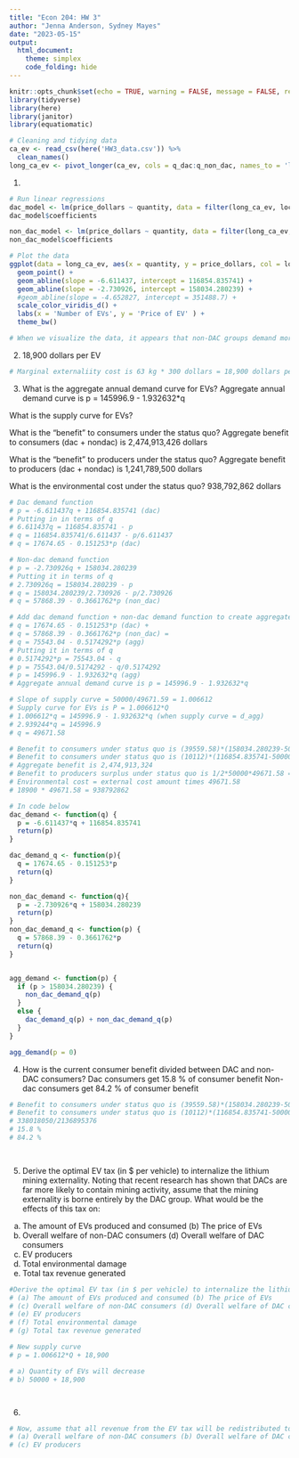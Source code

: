 ```yaml
---
title: "Econ 204: HW 3"
author: "Jenna Anderson, Sydney Mayes"
date: "2023-05-15"
output:  
  html_document:
    theme: simplex
    code_folding: hide
---
```


```r
knitr::opts_chunk$set(echo = TRUE, warning = FALSE, message = FALSE, results = FALSE)
library(tidyverse)
library(here)
library(janitor)
library(equatiomatic)
```

```r
# Cleaning and tidying data
ca_ev <- read_csv(here('HW3_data.csv')) %>% 
  clean_names()
long_ca_ev <- pivot_longer(ca_ev, cols = q_dac:q_non_dac, names_to = 'location', values_to = 'quantity')
```

1.
```r
# Run linear regressions
dac_model <- lm(price_dollars ~ quantity, data = filter(long_ca_ev, location == 'q_dac'))
dac_model$coefficients

non_dac_model <- lm(price_dollars ~ quantity, data = filter(long_ca_ev, location == 'q_non_dac'))
non_dac_model$coefficients

# Plot the data
ggplot(data = long_ca_ev, aes(x = quantity, y = price_dollars, col = location)) +
  geom_point() +
  geom_abline(slope = -6.611437, intercept = 116854.835741) +
  geom_abline(slope = -2.730926, intercept = 158034.280239) +
  #geom_abline(slope = -4.652827, intercept = 351488.7) +
  scale_color_viridis_d() +
  labs(x = 'Number of EVs', y = 'Price of EV' ) +
  theme_bw()

# When we visualize the data, it appears that non-DAC groups demand more EVs at every price point than do non-DAC groups. This may be because non-DAC groups have higher incomes than DAC groups. DAC groups have a much lower willingness to pay than non-DAC groups. An interesting thing to note is that the DAC groups seem to have a more inelastic demand curve than non-DAC groups. This means that with a price increase, non-DAC groups will demand fewer EVs, whereas this effect is not as strong with DAC groups; they will demand fewer EVs with a price increase but not by as large a degree as DAC groups. It is possible that non-DAC groups can afford to wait and see whether the prices drop again in the future whereas DAC groups feel like if they have the opportunity, it is better to not hesitate and purchase an EV in case their financial situation changes in the future.
```
2. 18,900 dollars per EV
```r
# Marginal externaliity cost is 63 kg * 300 dollars = 18,900 dollars per EV
```

3. 
What is the aggregate annual demand curve for EVs? 
Aggregate annual demand curve is p = 145996.9 - 1.932632*q

What is the supply curve for EVs? 

What is the “benefit” to consumers under the status quo? 
Aggregate benefit to consumers (dac + nondac) is 2,474,913,426 dollars 

What is the “benefit” to producers under the status quo?
Aggregate benefit to producers (dac + nondac) is 1,241,789,500 dollars

What is the environmental cost under the status quo?
938,792,862 dollars

```r
# Dac demand function
# p = -6.611437q + 116854.835741 (dac)
# Putting in in terms of q
# 6.611437q = 116854.835741 - p
# q = 116854.835741/6.611437 - p/6.611437
# q = 17674.65 - 0.151253*p (dac)

# Non-dac demand function 
# p = -2.730926q + 158034.280239
# Putting it in terms of q
# 2.730926q = 158034.280239 - p 
# q = 158034.280239/2.730926 - p/2.730926
# q = 57868.39 - 0.3661762*p (non_dac)

# Add dac demand function + non-dac demand function to create aggregate function
# q = 17674.65 - 0.151253*p (dac) +
# q = 57868.39 - 0.3661762*p (non_dac) = 
# q = 75543.04 - 0.5174292*p (agg)
# Putting it in terms of q
# 0.5174292*p = 75543.04 - q
# p = 75543.04/0.5174292 - q/0.5174292
# p = 145996.9 - 1.932632*q (agg)
# Aggregate annual demand curve is p = 145996.9 - 1.932632*q

# Slope of supply curve = 50000/49671.59 = 1.006612
# Supply curve for EVs is P = 1.006612*Q
# 1.006612*q = 145996.9 - 1.932632*q (when supply curve = d_agg)
# 2.939244*q = 145996.9
# q = 49671.58

# Benefit to consumers under status quo is (39559.58)*(158034.280239-50000)*(1/2) = 2136895376 for non-DAC
# Benefit to consumers under status quo is (10112)*(116854.835741-50000)*(1/2) = 338018050 for DAC 
# Aggregate benefit is 2,474,913,324
# Benefit to producers surplus under status quo is 1/2*50000*49671.58 = 1241789500
# Environmental cost = external cost amount times 49671.58
# 18900 * 49671.58 = 938792862

# In code below
dac_demand <- function(q) {
  p = -6.611437*q + 116854.835741
  return(p)
}

dac_demand_q <- function(p){
  q = 17674.65 - 0.151253*p
  return(q)
}

non_dac_demand <- function(q){
  p = -2.730926*q + 158034.280239
  return(p)
}
non_dac_demand_q <- function(p) {
  q = 57868.39 - 0.3661762*p
  return(q)
}


agg_demand <- function(p) {
  if (p > 158034.280239) {
    non_dac_demand_q(p)
  }
  else {
    dac_demand_q(p) + non_dac_demand_q(p)
  }
}

agg_demand(p = 0)

```

4. How is the current consumer benefit divided between DAC and non-DAC consumers?
Dac consumers get 15.8 % of consumer benefit
Non-dac consumers get 84.2 % of consumer benefit

```r
# Benefit to consumers under status quo is (39559.58)*(158034.280239-50000)*(1/2) = 2136895376 for non-DAC
# Benefit to consumers under status quo is (10112)*(116854.835741-50000)*(1/2) = 338018050 for DAC 
# 338018050/2136895376
# 15.8 %
# 84.2 %

  
```


5. Derive the optimal EV tax (in $ per vehicle) to internalize the lithium mining externality. Noting that recent research has shown that DACs are far more likely to contain mining activity, assume that the mining externality is borne entirely by the DAC group. What would be the effects of this tax on:
(a) The amount of EVs produced and consumed (b) The price of EVs
(c) Overall welfare of non-DAC consumers (d) Overall welfare of DAC consumers
(e) EV producers
(f) Total environmental damage
(g) Total tax revenue generated

```r
#Derive the optimal EV tax (in $ per vehicle) to internalize the lithium mining externality. Noting that recent research has shown that DACs are far more likely to contain mining activity, assume that the mining externality is borne entirely by the DAC group. What would be the effects of this tax on:
# (a) The amount of EVs produced and consumed (b) The price of EVs
# (c) Overall welfare of non-DAC consumers (d) Overall welfare of DAC consumers
# (e) EV producers
# (f) Total environmental damage
# (g) Total tax revenue generated

# New supply curve
# p = 1.006612*Q + 18,900

# a) Quantity of EVs will decrease
# b) 50000 + 18,900




```



6. 
```r
# Now, assume that all revenue from the EV tax will be redistributed to the consumers in proportion to their pre-tax consumption. For example, if 80% of the EVs were consumed by non-DAC consumers, then they get 80% of the tax revenue. Additionally, consider that emerging scientific evidence suggests the true environmental damages from lithium mining may be much higher than $300. For a range of values of external costs per kg of lithium ($350, $400, $450, and $500 per kg), calculate the effects of an EV tax on:1
# (a) Overall welfare of non-DAC consumers (b) Overall welfare of DAC consumers
# (c) EV producers 




```





